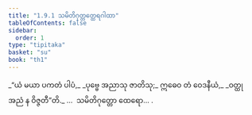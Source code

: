 ```yaml
---
title: "1.9.1 သမိတိဂုတ္တတ္ထေရဂါထာ"
tableOfContents: false
sidebar:
  order: 1
type: "tipitaka"
basket: "su"
book: "th1"
---
```



<DynamicBreadcrumb />

<Division number="81" book="th1" e="ch" v="19" p="20">

<Paragraph number="183" type="verses" book="th1">
_“ယံ မယာ ပကတံ ပါပံ,_  
_ပုဗ္ဗေ အညာသု ဇာတိသု;_  
ဣဓေဝ တံ ဝေဒနီယံ,_  
_ဝတ္ထု အညံ န ဝိဇ္ဇတီ”တိ._  


</Paragraph>
</Division>

<Paragraph number="184" type="center" book="th1">
…  သမိတိဂုတ္တော ထေရော… .
</Paragraph>
